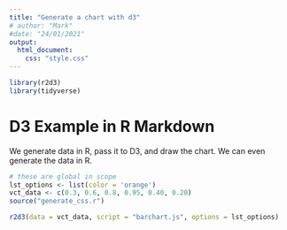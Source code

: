 ```yaml
---
title: "Generate a chart with d3"
# author: "Mark"
#date: "24/01/2021"
output:
  html_document:
    css: "style.css"
---
```



```r
library(r2d3)
library(tidyverse)
```

# D3 Example in R Markdown
We generate data in R, pass it to D3, and draw
the chart. We can even generate the data in R.


```r
# these are global in scope
lst_options <- list(color = 'orange')
vct_data <- c(0.3, 0.6, 0.8, 0.95, 0.40, 0.20)
source("generate_css.r")
```


```r
r2d3(data = vct_data, script = "barchart.js", options = lst_options)
```




<!-- # comments like this. -->
<!-- # comment out a big chunk. Select the code and then shift + command + C -->




<!-- ```{d3, data = vct_data, options = lst_options, echo = FALSE} -->
<!-- svg.selectAll('rect') -->
<!--   .data(data) -->
<!--   .enter() -->
<!--     .append('rect') -->
<!--       .attr('width', function(d) { return d * 672; }) -->
<!--       .attr('height', '10px') -->
<!--       .attr('y', function(d, i) { return i * 16; }) -->
<!--       .attr('fill', options.color); -->
<!-- ``` -->



